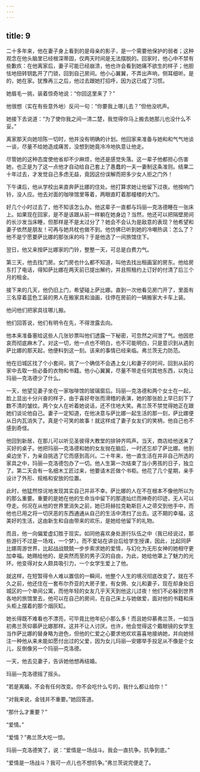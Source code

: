 ```yaml
---
---
---
```

title: 9
---




二十多年来，他在妻子身上看到的是母亲的影子，是一个需要他保护的弱者；这种观念在他头脑里已经根深蒂固，仅两天时间是无法摆脱的。回家时，他心中不禁有些歉疚：在他离家后，妻子可能已经崩溃，他也许会看到她痛不欲生的样子；他胆怯地扭转钥匙开了门锁，回到自己房间。他小心翼翼，不弄出声响，侧耳细听。是的，她在家。犹豫再三之后，他过去跟她打招呼，因为这已成了习惯。

她眉毛一挑，装着惊奇地说：“你回这里来了？”

他很想（实在有些意外地）反问一句：“你要我上哪儿去？”但他没吭声。

她接下去说道：“为了使你我之间一清二楚，我觉得你马上搬去她那儿也没什么不妥。”

离家那天向她坦陈一切时，他并没有明确的计划。他回家来准备与她和和气气地谈一谈，尽量不给她造成痛苦，没想到她竟冷冷地执意让他走。

尽管她的这种态度使他省却不少麻烦，他还是感觉失落。这一辈子他都担心伤害她，也正是为了这一点他才自动给自己套上了愚蠢的一夫一妻制这条准则。结果二十年过去，才发觉自己多虑无益，竟因这份误解而把多少女人拒之门外！

下午课后，他从学校出来直奔萨比娜的住处。他打算求她让他留下过夜。他按响门铃，没人应。他去对面的咖啡馆里等着，两眼直盯着那幢楼的大门。

好几个小时过去了，他不知该怎么办。他这辈子一直都与玛丽—克洛德睡在一张床上。如果现在回家，是不是该跟从前一样躺在她身边？当然，他还可以把隔壁房间的长沙发当床睡，但那样是不是太过分了？她会不会认为是敌意的表现？他希望和妻子依然是朋友！可再与她共枕也做不到。他仿佛已听到她的冷嘲热讽：怎么了？他不是宁愿要萨比娜的那张床的吗？于是他选了一间旅馆住下。

翌日，他又来按萨比娜家的门铃，整整一天，可总是白费力气。

第三天，他去找门房。女门房也什么都不知道，叫他去找出租画室的房东。他给房东打了电话，得知萨比娜在两天前已提出解约，并且照租约上订好的付清了后三个月的租金。

接下来的几天，他仍旧上门，希望碰上萨比娜。直到一次他看见房门开了，里面有三名穿着蓝色工装的男人在搬家具和油画，往停在房前的一辆搬家大卡车上装。

他问他们把家具往哪儿搬。

他们回答说，他们有明令在先，不得泄露去向。

他本来准备塞给这些人几张钞票叫他们透露一下秘密，可忽然之间泄了气。他因悲哀而彻底麻木了。对这一切，他一点也不明白，也不可能明白，只是意识到从遇到萨比娜的那天起，他便料到这一刻。该来的事情已经来临。弗兰茨无力防范。

他在旧城区找了个小套间，挑了一个确信不会遇上女儿和妻子的时间，回到从前的家中去取一些必备的衣物和书籍。他小心翼翼，尽量不带走任何其他东西，以免让玛丽—克洛德少了什么。

一天，他望见妻子坐在一家咖啡馆的玻璃窗后。玛丽—克洛德和两个女士在一起，脸上显出十分兴奋的样子，由于喜好夸张而滑稽的表演，她的那张脸上早已刻下了数不清的皱纹。两个女人在听着她说话，还不住地大笑。弗兰茨不禁觉得她正在跟她们谈论他自己。妻子一定知道，在他决意与萨比娜一起生活的那一刻，萨比娜便从日内瓦消失了。真是个可笑的故事！就这样成了妻子女友们的笑柄，他自己也不感到奇怪。

他回到新居，在那儿可以听见圣彼得大教堂的排钟齐鸣声。当天，商店给他送来了买好的桌子。他把玛丽—克洛德和她的女友抛在脑后，一时还忘却了萨比娜。他到桌边坐下，为亲自挑选了它而感到高兴。二十年来，他一直生活在并非自己所选的家具之中，玛丽—克洛德包办了一切。他人生第一次结束了当小男孩的日子，独立了。第二天会有一名细木工匠过来，他要请木匠做个书柜。他花了几个星期，亲手设计了外形、规格和安放的位置。

此时，他猛然惊诧地发现其实自己并非不幸。萨比娜的人在不在根本不像他所以为的那么重要。重要的是她在他的生命当中留下的那道灿烂而神奇的印迹，无人可以夺走。何况在从他的世界里消失之前，她已将赫拉克勒斯巨人之帚交到他手中，而他也已用之将一切厌恶的东西通通从自己的生活中清扫了出去。这不期的幸福，这美好的生活，这由新生和自由带来的欢乐，是她给他留下的礼物。

而且，他一向偏爱虚幻胜于现实。如同他喜欢身处游行队伍之中（我已经说过，那些游行不过是一场戏，一个梦）。而不爱站在讲台后给学生授课，因此，比起同萨比娜周游世界，比起战战兢兢一步步索求她的爱情，与幻化为无形女神的她相守更加幸福。她赐给他的，是突然而至的男子汉的自由，为此，她给他罩上了魅力的光环。他变得对女人颇具吸引力，一个女学生爱上了他。

就这样，在短暂得令人难以置信的一瞬间，他整个人生的境况彻底改变了。就在不久之前，他还住在一套布尔乔亚的大房子里，有女佣、女儿和妻子，现在却身处旧城区的一个单间公寓，而他年轻的女友几乎天天到他这儿过夜！他们不必躲到世界各地的旅馆里去，他可以在自己的房间，在自己床上与她做爱，面对他的书籍和床头柜上摆着的那个烟灰缸。

她长得既不难看也不漂亮，可毕竟比他年纪小那么多！而且她仰慕弗兰茨，一如当初弗兰茨仰慕萨比娜那样。这并不让人讨厌。也许，他会觉得这个戴眼镜的女学生当作萨比娜的替身略为逊色，但他的仁爱之心要求他欢欢喜喜地接纳她，并向她倾注一种他从来未能如愿付出过的父爱，因为女儿玛丽—安娜举手投足从不像是个女儿，反倒像另一个玛丽—克洛德。

一天，他去见妻子，告诉她他想再结婚。

玛丽—克洛德摇了摇头。

“若是离婚，不会有任何改变。你不会吃什么亏的，我什么都让给你！”

“对我来说，金钱并不重要。”她回答道。

“那什么才重要？”

“爱情。”

“爱情？”弗兰茨大吃一惊。

玛丽—克洛德笑了，说：“爱情是一场战斗。我会一直抗争。抗争到底。”

“爱情是一场战斗？我可一点儿也不想抗争。”弗兰茨说完便走了。